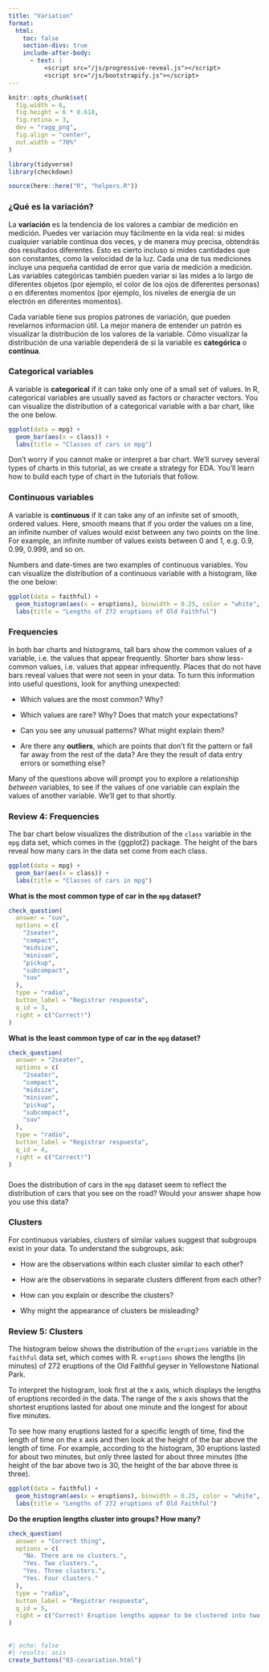 ```yaml
---
title: "Variation"
format:
  html: 
    toc: false
    section-divs: true
    include-after-body: 
      - text: |
          <script src="/js/progressive-reveal.js"></script>
          <script src="/js/bootstrapify.js"></script>
---
```


```r
knitr::opts_chunk$set(
  fig.width = 6,
  fig.height = 6 * 0.618,
  fig.retina = 3,
  dev = "ragg_png",
  fig.align = "center",
  out.width = "70%"
)

library(tidyverse)
library(checkdown)

source(here::here("R", "helpers.R"))
```


### ¿Qué es la variación? {.no-hide}

La **variación** es la tendencia de los valores a cambiar de medición en medición. Puedes ver variación muy fácilmente en la vida real: si mides cualquier variable continua dos veces, y de manera muy precisa, obtendrás dos resultados diferentes. Esto es cierto incluso si mides cantidades que son constantes, como la velocidad de la luz. Cada una de tus mediciones incluye una pequeña cantidad de error que varía de medición a medición. Las variables categóricas también pueden variar si las mides a lo largo de diferentes objetos (por ejemplo, el color de los ojos de diferentes personas) o en diferentes momentos (por ejemplo, los niveles de energía de un electrón en diferentes momentos).

Cada variable tiene sus propios patrones de variación, que pueden revelarnos informacion útil. La mejor manera de entender un patrón es visualizar la distribución de los valores de la variable. Cómo visualizar la distribución de una variable dependerá de si la variable es **categórica** o **continua**.

### Categorical variables

A variable is **categorical** if it can take only one of a small set of values. In R, categorical variables are usually saved as factors or character vectors. You can visualize the distribution of a categorical variable with a bar chart, like the one below. 

```r
ggplot(data = mpg) +
  geom_bar(aes(x = class)) + 
  labs(title = "Classes of cars in mpg")
```

Don't worry if you cannot make or interpret a bar chart. We'll survey several types of charts in this tutorial, as we create a strategy for EDA. You'll learn how to build each type of chart in the tutorials that follow.

### Continuous variables

A variable is **continuous** if it can take any of an infinite set of smooth, ordered values. Here, smooth means that if you order the values on a line, an infinite number of values would exist between any two points on the line. For example, an infinite number of values exists between 0 and 1, e.g. 0.9, 0.99, 0.999, and so on. 

Numbers and date-times are two examples of continuous variables. You can visualize the distribution of a continuous variable with a histogram, like the one below:

```r
ggplot(data = faithful) +
  geom_histogram(aes(x = eruptions), binwidth = 0.25, color = "white", linewidth = 0.25) + 
  labs(title = "Lengths of 272 eruptions of Old Faithful")
```

### Frequencies

In both bar charts and histograms, tall bars show the common values of a variable, i.e. the values that appear frequently. Shorter bars show less-common values, i.e. values that appear infrequently. Places that do not have bars reveal values that were not seen in your data. To turn this information into useful questions, look for anything unexpected:

* Which values are the most common? Why?

* Which values are rare? Why? Does that match your expectations?

* Can you see any unusual patterns? What might explain them?

* Are there any **outliers**, which are points that don't fit the pattern or fall far away from the rest of the data? Are they the result of data entry errors or something else?

Many of the questions above will prompt you to explore a relationship *between* variables, to see if the values of one variable can explain the values of another variable. We'll get to that shortly.

### Review 4: Frequencies

The bar chart below visualizes the distribution of the `class` variable in the `mpg` data set, which comes in the {ggplot2} package. The height of the bars reveal how many cars in the data set come from each class. 

```r
ggplot(data = mpg) +
  geom_bar(aes(x = class)) + 
  labs(title = "Classes of cars in mpg")
```

::: {.callout-note appearance="simple" icon=false .question}

**What is the most common type of car in the `mpg` dataset?**

```r
check_question(
  answer = "suv", 
  options = c(
    "2seater",
    "compact",
    "midsize",
    "minivan",
    "pickup",
    "subcompact",
    "suv"
  ), 
  type = "radio", 
  button_label = "Registrar respuesta", 
  q_id = 3,
  right = c("Correct!")
)
```
:::

::: {.callout-note appearance="simple" icon=false .question}

**What is the least common type of car in the `mpg` dataset?**

```r
check_question(
  answer = "2seater", 
  options = c(
    "2seater",
    "compact",
    "midsize",
    "minivan",
    "pickup",
    "subcompact",
    "suv"
  ), 
  type = "radio", 
  button_label = "Registrar respuesta", 
  q_id = 4,
  right = c("Correct!")
)
```
:::

###

Does the distribution of cars in the `mpg` dataset seem to reflect the distribution of cars that you see on the road? Would your answer shape how you use this data?

### Clusters

For continuous variables, clusters of similar values suggest that subgroups exist in your data. To understand the subgroups, ask:

* How are the observations within each cluster similar to each other?

* How are the observations in separate clusters different from each other?

* How can you explain or describe the clusters?

* Why might the appearance of clusters be misleading?


### Review 5: Clusters

The histogram below shows the distribution of the `eruptions` variable in the `faithful` data set, which comes with R. `eruptions` shows the lengths (in minutes) of 272 eruptions of the Old Faithful geyser in Yellowstone National Park.

To interpret the histogram, look first at the x axis, which displays the lengths of eruptions recorded in the data. The range of the x axis shows that the shortest eruptions lasted for about one minute and the longest for about five minutes. 

To see how many eruptions lasted for a specific length of time, find the length of time on the x axis and then look at the height of the bar above the length of time. For example, according to the histogram, 30 eruptions lasted for about two minutes, but only three lasted for about three minutes (the height of the bar above two is 30, the height of the bar above three is three).

```r
ggplot(data = faithful) +
  geom_histogram(aes(x = eruptions), binwidth = 0.25, color = "white", linewidth = 0.25) + 
  labs(title = "Lengths of 272 eruptions of Old Faithful")
```

::: {.callout-note appearance="simple" icon=false .question}

**Do the eruption lengths cluster into groups? How many?**

```r
check_question(
  answer = "Correct thing", 
  options = c(
    "No. There are no clusters.",
    "Yes. Two clusters.",
    "Yes. Three clusters.",
    "Yes. Four clusters."
  ), 
  type = "radio", 
  button_label = "Registrar respuesta", 
  q_id = 5,
  right = c("Correct! Eruption lengths appear to be clustered into two groups: there are short eruptions (of around 2 minutes) and long eruptions (4-5 minutes), but few eruptions in between.")
)
```
:::


##

```r
#| echo: false
#| results: asis
create_buttons("03-covariation.html")
```
